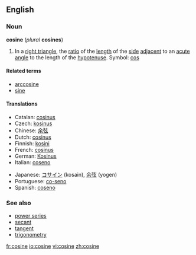 ==English==

===Noun===
'''cosine''' (''plural'' '''cosines''')

# {{trigonometry}} In a [[right triangle]], the [[ratio]] of the [[length]] of the [[side]] [[adjacent]] to an [[acute]] [[angle]] to the length of the [[hypotenuse]]. Symbol: [[cos]]
<!--These definitions are equivalent to the one above and so do not define different senses of the word.
# {{mathematics}} The ''x'' [[coordinate]] of the [[point]] on the [[unit]] [[circle]] at the given [[anticlockwise]] angle from the ''x'' [[axis]].
# {{mathematics}} The [[sum]] of the [[real]] or [[complex]] [[power series]]
::<math>\sum_0^\infty{{(-1)^{n}}\over{(2n)!}}x^{2n}</math>
-->

====Related terms====
*[[arccosine]]
*[[sine]]

====Translations====
{{trans-top|trigonometric function}}
*Catalan: [[cosinus#Catalan|cosinus]] {{m}}
*Czech: [[kosinus]] {{m}}
*Chinese: [[余弦]]
*Dutch: [[cosinus#Dutch|cosinus]] {{m}}
*Finnish: [[kosini]]
*French: [[cosinus#French|cosinus]] {{m}}
*German: [[Kosinus]] {{m}}
*Italian: [[coseno#Italian|coseno]] {{m}}
{{trans-mid}}
*Japanese: [[コサイン]] (kosain), [[余弦]] (yogen)
*Portuguese: [[co-seno]] {{m}}
*Spanish: [[coseno#Spanish|coseno]] {{m}}
{{trans-bottom}}

===See also===
*[[power series]]
*[[secant]]
*[[tangent]]
*[[trigonometry]]

[[fr:cosine]]
[[io:cosine]]
[[vi:cosine]]
[[zh:cosine]]